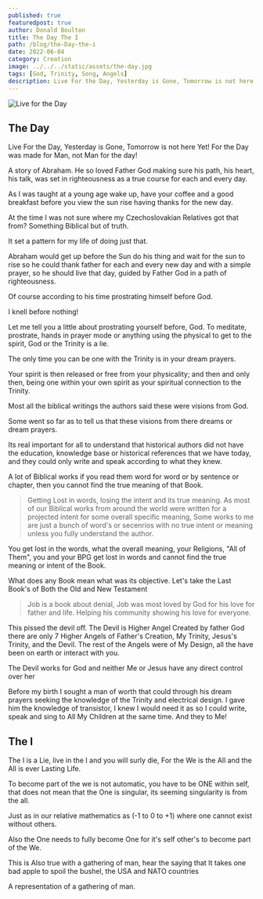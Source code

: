 ```yaml
---
published: true
featuredpost: true
author: Donald Boulton
title: The Day The I
path: /blog/the-Day-the-i
date: 2022-06-04
category: Creation
image: ../../../static/assets/the-day.jpg
tags: [God, Trinity, Song, Angels]
description: Live For the Day, Yesterday is Gone, Tomorrow is not here yet. The I is a Lie, live in the I and you will surly die, For the We is the All and the All is ever Lasting Life.
---
```


![Live for the Day](../../../static/assets/the-day.jpg)

## The Day

Live For the Day, Yesterday is Gone, Tomorrow is not here Yet! For the Day was made for Man, not Man for the day!

A story of Abraham. He so loved Father God making sure his path, his heart, his talk, was set in righteousness as a true course for each and every day.

As I was taught at a young age wake up, have your coffee and a good breakfast before you view the sun rise having thanks for the new day.

At the time I was not sure where my Czechoslovakian Relatives got that from? Something Biblical but of truth.

It set a pattern for my life of doing just that.

Abraham would get up before the Sun do his thing and wait for the sun to rise so he could thank father for each and every new day and with a simple prayer, so he should live that day, guided by Father God in a path of righteousness.

Of course according to his time prostrating himself before God.

I knell before nothing!

Let me tell you a little about prostrating yourself before, God. To meditate, prostrate, hands in prayer mode or anything using the physical to get to the spirit, God or the Trinity is a lie.

The only time you can be one with the Trinity is in your dream prayers.

Your spirit is then released or free from your physicality; and then and only then, being one within your own spirit as your spiritual connection to the Trinity.

Most all the biblical writings the authors said these were visions from God.

Some went so far as to tell us that these visions from there dreams or dream prayers.

Its real important for all to understand that historical authors did not have the education, knowledge base or historical references that we have today, and they could only write and speak according to what they knew.

A lot of Biblical works if you read them word for word or by sentence or chapter, then you cannot find the true meaning of that Book.

> Getting Lost in words, losing the intent and its true meaning. As most of our Biblical works from around the world were written for a projected intent for some overall specific meaning, Some works to me are just a bunch of word's or secenrios with no true intent or meaning unless you fully understand the author.

You get lost in the words, what the overall meaning, your Religions, "All of Them", you and your BPG get lost in words and cannot find the true meaning or intent of the Book.

What does any Book mean what was its objective. Let's take the Last Book's of Both the Old and New Testament

> Job is a book about denial, Job was most loved by God for his love for father and life. Helping his community showing his love for everyone.

This pissed the devil off. The Devil is Higher Angel Created by father God there are only 7 Higher Angels of Father's Creation, My Trinity, Jesus's Trinity, and the Devil. The rest of the Angels were of My Design, all the have been on earth or interact with you.

The Devil works for God and neither Me or Jesus have any direct control over her

Before my birth I sought a man of worth that could through his dream prayers seeking the knowledge of the Trinity and electrical design. I gave him the knowledge of transistor, I knew I would need it as so I could write, speak and sing to All My Children at the same time. And they to Me!

## The I

The I is a Lie, live in the I and you will surly die, For the We is the All and the All is ever Lasting Life.

To become part of the we is not automatic, you have to be ONE within self, that does not mean that the One is singular, its seeming singularity is from the all.

Just as in our relative mathematics as (-1 to 0 to +1) where one cannot exist without others.

Also the One needs to fully become One for it's self other's to become part of the We.

This is Also true with a gathering of man, hear the saying that It takes one bad apple to spoil the bushel, the USA and NATO countries

A representation of a gathering of man.

<WavyHr className="mt-1 mb-1 text-fuchsia-600" />
